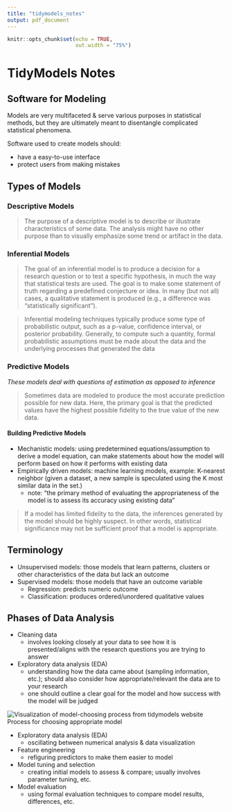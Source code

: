 ```yaml
---
title: "tidymodels_notes"
output: pdf_document
---
```


```r
knitr::opts_chunk$set(echo = TRUE, 
                      out.width = "75%")
```

# TidyModels Notes

## Software for Modeling

Models are very multifaceted & serve various purposes in statistical methods, but they are ultimately meant to disentangle complicated statistical phenomena.

Software used to create models should:

- have a easy-to-use interface
- protect users from making mistakes

## Types of Models

### Descriptive Models

> The purpose of a descriptive model is to describe or illustrate characteristics of some data. The analysis might have no other purpose than to visually emphasize some trend or artifact in the data.

### Inferential Models

> The goal of an inferential model is to produce a decision for a research question or to test a specific hypothesis, in much the way that statistical tests are used. The goal is to make some statement of truth regarding a predefined conjecture or idea. In many (but not all) cases, a qualitative statement is produced (e.g., a difference was “statistically significant”).

> Inferential modeling techniques typically produce some type of probabilistic output, such as a p-value, confidence interval, or posterior probability. Generally, to compute such a quantity, formal probabilistic assumptions must be made about the data and the underlying processes that generated the data

### Predictive Models 
*These models deal with questions of estimation as opposed to inference*

> Sometimes data are modeled to produce the most accurate prediction possible for new data. Here, the primary goal is that the predicted values have the highest possible fidelity to the true value of the new data.

#### Building Predictive Models
- Mechanistic models: using predetermined equations/assumption to derive a model equation, can make statements about how the model will perform based on how it performs with existing data
- Empirically driven models: machine learning models, example: K-nearest neighbor (given a dataset, a new sample is speculated using the K most similar data in the set.)
    - note: "the primary method of evaluating the appropriateness of the model is to assess its accuracy using existing data"
    
> If a model has limited fidelity to the data, the inferences generated by the model should be highly suspect. In other words, statistical significance may not be sufficient proof that a model is appropriate.

## Terminology

- Unsupervised models: those models that learn patterns, clusters or other characteristics of the data but lack an outcome
- Supervised models: those models that have an outcome variable
    - Regression: predicts numeric outcome
    - Classification: produces ordered/unordered qualitative values
    
## Phases of Data Analysis

- Cleaning data
  - involves looking closely at your data to see how it is presented/aligns with the research questions you are trying to answer
- Exploratory data analysis (EDA)
  - understanding how the data came about (sampling information, etc.); should also consider how appropriate/relevant the data are to your research
  - one should outline a clear goal for the model and how success with the model will be judged
  
  
![Visualization of model-choosing process from tidymodels website](../modeling-process.png)
Process for choosing appropriate model

- Exploratory data analysis (EDA)
  - oscillating between numerical analysis & data visualization
- Feature engineering
  - refiguring predictors to make them easier to model
- Model tuning and selection
  - creating initial models to assess & compare; usually involves parameter tuning, etc.
- Model evaluation
  - using formal evaluation techniques to compare model results, differences, etc.
    


